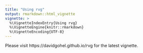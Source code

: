 ```yaml
---
title: "Using rvg"
output: rmarkdown::html_vignette
vignette: >
  %\VignetteIndexEntry{Using rvg}
  %\VignetteEngine{knitr::rmarkdown}
  %\VignetteEncoding{UTF-8}
---
```


Please visit https://davidgohel.github.io/rvg for the latest vignette.

